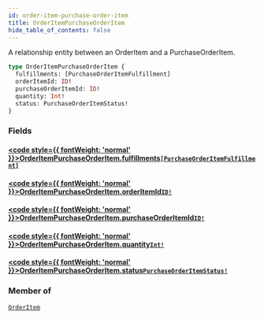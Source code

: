 ```yaml
---
id: order-item-purchase-order-item
title: OrderItemPurchaseOrderItem
hide_table_of_contents: false
---
```








A relationship entity between an OrderItem and a PurchaseOrderItem.

```graphql
type OrderItemPurchaseOrderItem {
  fulfillments: [PurchaseOrderItemFulfillment]
  orderItemId: ID!
  purchaseOrderItemId: ID!
  quantity: Int!
  status: PurchaseOrderItemStatus!
}
```


### Fields

#### [<code style={{ fontWeight: 'normal' }}>OrderItemPurchaseOrderItem.<b>fulfillments</b></code>](#)<Bullet />[`[PurchaseOrderItemFulfillment]`](/demand/api/graphql-admin/reference/objects/purchase-order-item-fulfillment) <Badge class="secondary" text="list"/> <Badge class="secondary" text="object"/>
> 
> 

#### [<code style={{ fontWeight: 'normal' }}>OrderItemPurchaseOrderItem.<b>orderItemId</b></code>](#)<Bullet />[`ID!`](/demand/api/graphql-admin/reference/scalars/id) <Badge class="secondary" text="non-null"/> <Badge class="secondary" text="scalar"/>
> 
> 

#### [<code style={{ fontWeight: 'normal' }}>OrderItemPurchaseOrderItem.<b>purchaseOrderItemId</b></code>](#)<Bullet />[`ID!`](/demand/api/graphql-admin/reference/scalars/id) <Badge class="secondary" text="non-null"/> <Badge class="secondary" text="scalar"/>
> 
> 

#### [<code style={{ fontWeight: 'normal' }}>OrderItemPurchaseOrderItem.<b>quantity</b></code>](#)<Bullet />[`Int!`](/demand/api/graphql-admin/reference/scalars/int) <Badge class="secondary" text="non-null"/> <Badge class="secondary" text="scalar"/>
> 
> 

#### [<code style={{ fontWeight: 'normal' }}>OrderItemPurchaseOrderItem.<b>status</b></code>](#)<Bullet />[`PurchaseOrderItemStatus!`](/demand/api/graphql-admin/reference/enums/purchase-order-item-status) <Badge class="secondary" text="non-null"/> <Badge class="secondary" text="enum"/>
> 
> 



### Member of

[`OrderItem`](/demand/api/graphql-admin/reference/objects/order-item)  <Badge class="secondary" text="object"/>



